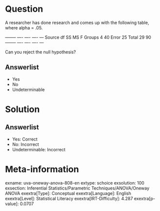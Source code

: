 Question
========

A researcher has done research and comes up with the following table, where alpha = .05.

  -------- ---- ---- ---- --- Source df SS MS F Groups 4 40 Error 25 Total 29 90 -------- ---- ---- ---- ---

Can you reject the null hypothesis?

Answerlist
----------

* Yes
* No
* Undeterminable

Solution
========

Answerlist
----------

* Yes: Correct
* No: Incorrect
* Undeterminable: Incorrect

Meta-information
================
exname: uva-oneway-anova-808-en
extype: schoice
exsolution: 100
exsection: Inferential Statistics/Parametric Techniques/ANOVA/Oneway ANOVA
exextra[Type]: Conceptual
exextra[Language]: English
exextra[Level]: Statistical Literacy
exextra[IRT-Difficulty]: 4.287
exextra[p-value]: 0.0707
